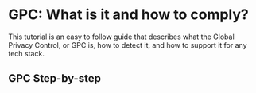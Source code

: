 
# GPC: What is it and how to comply?

This tutorial is an easy to follow guide that describes what the Global Privacy Control, or GPC is, how to detect it, and how to support it for any tech stack.

## GPC Step-by-step
<KeyFeatWrap>
  <KeyFeat title="What is the GPC" link="/regulations/gpc/what_is_gpc"  description="A brief introduction to what the GPC is and why you should support it."/>
  <KeyFeat title="Consumers: How does GPC work?" link="/regulations/gpc/consumer_gpc"  description="A walkthrough of the typical consumer expeirence of the GPC."/>
  <KeyFeat title="Developers: What is GPC and how does it work?" link="/regulations/gpc/dev_gpc"   description="For engineers, a technical overview of the GPC and how to support it."/>
  <KeyFeat title="Legal Teams: How do I comply with GPC?" link="/regulations/gpc/legal_gpc"   description="For legal teams, how to consider applying GPC across regulations."/>
  <KeyFeat title="GPC Step 01: Detect & Record GPC Signals" link="/regulations/gpc/detect_gpc"   description="How to detect and correctly process the GPC signal."/>
  <KeyFeat title="GPC Step 02: Define where the GPC applies" link="/regulations/gpc/geo_gpc"   description="Considerations for which geographies to apply the GPC."/>
  <KeyFeat title="GPC Step 03: Enforce signal across systems" link="/regulations/gpc/enforce_gpc"   description="Ensuring that the GPC preferences are applied across systems and vendors."/>
  <KeyFeat title="GPC Bonus: Remember data flows everywhere" link="/regulations/gpc/dataflow_gpc"   description="A GPC bonus and reminder that consent isn't just the front end, it's the entire tech stack!"/>
</KeyFeatWrap>